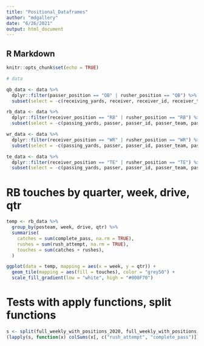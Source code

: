 ```yaml
---
title: "Positional_Dataframes"
author: "mdgallery"
date: "6/26/2021"
output: html_document
---
```


## R Markdown

```r
knitr::opts_chunk$set(echo = TRUE)
```

```r
# data

qb_data <- data %>%
  dplyr::filter(passer_position == "QB" | rusher_position == "QB") %>%
  subset(select = -c(receiving_yards, receiver, receiver_id, receiver_team, receiver_position))

rb_data <- data %>%
  dplyr::filter(receiver_position == "RB" | rusher_position == "RB") %>%
  subset(select = -c(passing_yards, passer, passer_id, passer_team, passer_position))

wr_data <- data %>%
  dplyr::filter(receiver_position == "WR" | rusher_position == "WR") %>%
  subset(select = -c(passing_yards, passer, passer_id, passer_team, passer_position))

te_data <- data %>%
  dplyr::filter(receiver_position == "TE" | rusher_position == "TE") %>%
  subset(select = -c(passing_yards, passer, passer_id, passer_team, passer_position))
```

# RB touches by quarter, week, drive, qtr

```r
temp <- rb_data %>%
  group_by(posteam, week, drive, qtr) %>%
  summarise(
    catches = sum(complete_pass, na.rm = TRUE),
    rushes = sum(rush_attempt, na.rm = TRUE),
    touches = sum(catches + rushes),
  )

ggplot(data = temp, mapping = aes(x = week, y = qtr)) +
  geom_tile(mapping = aes(fill = touches), color = "grey50") +
  scale_fill_gradient(low = "white", high = "#000F70")
```

# Tests with apply functions, split functions

```r
s <- split(full_weekly_with_positions_2020, full_weekly_with_positions_2020$posteam)
(lapply(s, function(x) colSums(x[, c("rush_attempt", "complete_pass")])))
```

